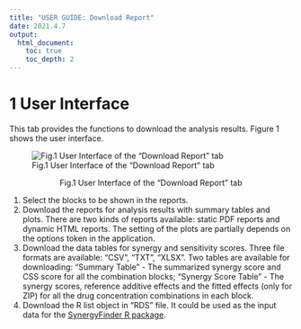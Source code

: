 ```yaml
---
title: "USER GUIDE: Download Report"
date: 2021.4.7
output: 
  html_document:
    toc: true
    toc_depth: 2
---
```


# 1 User Interface 

This tab provides the functions to download the analysis results. Figure 1 shows the user interface.

![Fig.1 User Interface of the "Download Report" tab](../www/images/userGuideReport.png)

<p style="text-align: center;"> Fig.1 User Interface of the "Download Report" tab </p>

1. Select the blocks to be shown in the reports.
2. Download the reports for analysis results with summary tables and plots. There are two kinds of reports available: static PDF reports and dynamic HTML reports. The setting of the plots are partially depends on the options token in the application. 
3. Download the data tables for synergy and sensitivity scores. Three file formats are available: "CSV", "TXT", "XLSX". Two tables are available for downloading: "Summary Table" - The summarized synergy score and CSS score for all the combination blocks; "Synergy Score Table" - The synergy scores, reference additive effects and the fitted effects (only for ZIP) for all the drug concentration combinations in each block.
4. Download the R list object in "RDS" file. It could be used as the input data for the [SynergyFinder R package](https://bioconductor.org/packages/release/bioc/html/synergyfinder.html).
